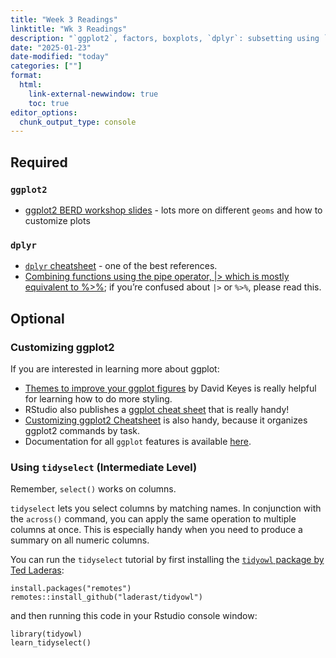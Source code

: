```yaml
---
title: "Week 3 Readings"
linktitle: "Wk 3 Readings"
description: "`ggplot2`, factors, boxplots, `dplyr`: subsetting using `filter()`/`select()`"
date: "2025-01-23"
date-modified: "today"
categories: [""]
format: 
  html:
    link-external-newwindow: true
    toc: true
editor_options: 
  chunk_output_type: console
---
```



## Required

### `ggplot2`

- [ggplot2 BERD workshop slides](https://sph-r-programming.netlify.app/ggplot_flipbookr_berd/04_ggplot_slides.html) - lots more on different `geoms` and how to customize plots

### `dplyr`

- [`dplyr` cheatsheet](https://rstudio.github.io/cheatsheets/html/data-transformation.html) - one of the best references.
- [Combining functions using the pipe operator, |> which is mostly equivalent to %>%](https://ubc-dsci.github.io/introduction-to-datascience/wrangling.html#combining-functions-using-the-pipe-operator); if you're confused about `|>` or `%>%`, please read this.

## Optional

### Customizing ggplot2 

If you are interested in learning more about ggplot:

- [Themes to improve your ggplot figures](https://rfortherestofus.com/2019/08/themes-to-improve-your-ggplot-figures/) by David Keyes is really helpful for learning how to do more styling. 
- RStudio also publishes a [ggplot cheat sheet](https://github.com/rstudio/cheatsheets/blob/main/data-visualization-2.1.pdf) that is really handy!
- [Customizing ggplot2 Cheatsheet](http://zevross.com/blog/2014/08/04/beautiful-plotting-in-r-a-ggplot2-cheatsheet-3/) is also handy, because it organizes ggplot2 commands by task.
- Documentation for all `ggplot` features is available [here](https://ggplot2.tidyverse.org).



### Using `tidyselect` (Intermediate Level)

Remember, `select()` works on columns.

`tidyselect` lets you select columns by matching names. In conjunction with the `across()` command, you can apply the same operation to multiple columns at once. This is especially handy when you need to produce a summary on all numeric columns.

You can run the `tidyselect` tutorial by first installing the [`tidyowl` package by Ted Laderas](https://github.com/laderast/tidyowl):

```
install.packages("remotes")
remotes::install_github("laderast/tidyowl")
```

and then running this code in your Rstudio console window:

```
library(tidyowl)
learn_tidyselect()
```
